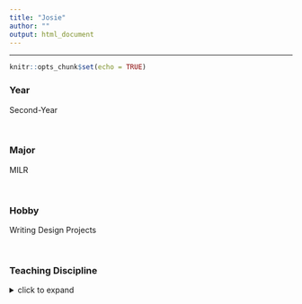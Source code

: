 ```yaml
---
title: "Josie"
author: ""
output: html_document
---
```


<hr>

```r
knitr::opts_chunk$set(echo = TRUE)
```

### Year

Second-Year

<br>

### Major

MILR

<br>

### Hobby

Writing
Design Projects

<br>

### Teaching Discipline
<details>
  <summary>click to expand</summary>
Creative Writing
<br>
Cooking
<br>
Painting
<br>
Jewelry making 
</details>
